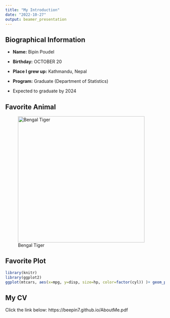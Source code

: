 ```yaml
---
title: "My Introduction"
date: "2022-10-27"
output: beamer_presentation
---
```


## Biographical Information

-   **Name:** Bipin Poudel

-   **Birthday:** OCTOBER 20

-   **Place I grew up:** Kathmandu, Nepal

-   **Program:** Graduate (Department of Statistics)

-   Expected to graduate by 2024

## Favorite Animal

![Bengal Tiger](BengalTiger.jpg){width="400" height="400"}

## Favorite Plot

```r
library(knitr)
library(ggplot2)
ggplot(mtcars, aes(x=mpg, y=disp, size=hp, color=factor(cyl)) )+ geom_point()+ggtitle("MPG vs Disp. by Cyl")
```

## My CV 
Click the link below:
https://beepin7.github.io/AboutMe.pdf
